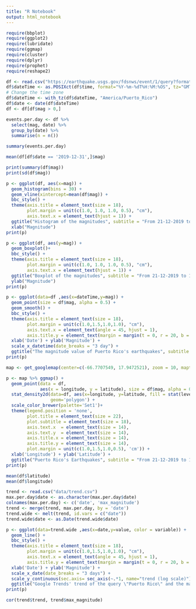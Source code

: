 ```yaml
---
title: "R Notebook"
output: html_notebook
---
```


```r
require(bbplot)
require(ggplot2)
require(lubridate)
require(ggmap)
require(cluster)
require(dplyr)
require(prophet)
require(reshape2)
```

```r
df <- read.csv("https://earthquake.usgs.gov/fdsnws/event/1/query?format=csv&starttime=2019-12-20&endtime=2020-01-19&latitude=17.949&longitude=-66.851&maxradiuskm=50")
df$dateTime <- as.POSIXct(df$time, format="%Y-%m-%dT%H:%M:%OS", tz="GMT")
# Change the time zone
df$dateTime <- with_tz(df$dateTime, "America/Puerto_Rico")
df$date <- date(df$dateTime)
df <- df[df$mag > 0,]
```


```r
events.per.day <- df %>%
  select(mag, date) %>%
  group_by(date) %>%
  summarise(n = n())
```


```r
summary(events.per.day)
```


```r
mean(df[df$date == '2019-12-31',]$mag)
```


```r
print(summary(df$mag))
print(sd(df$mag))
```


```r
p <- ggplot(df, aes(x=mag)) +
  geom_histogram(bins = 30) +
  geom_vline(xintercept=mean(df$mag)) +
  bbc_style() +
  theme(axis.title = element_text(size = 18), 
        plot.margin = unit(c(1.0, 1.0, 1.0, 0.5), "cm"),
        axis.text.x = element_text(hjust = 1)) +
  ggtitle("Histogram of the magnitudes", subtitle = "From 21-12-2019 to 19-01-2020") +
  xlab("Magnitude")
print(p)
```


```r
p <- ggplot(df, aes(y=mag)) +
  geom_boxplot()+
  bbc_style() +
  theme(axis.title = element_text(size = 18), 
        plot.margin = unit(c(1.0, 1.0, 1.0, 0.5), "cm"),
        axis.text.x = element_text(hjust = 1)) +
  ggtitle("Boxplot of the magnitudes", subtitle = "From 21-12-2019 to 19-01-2020") +
  ylab("Magnitude")
print(p)
```


```r
p <- ggplot(data=df ,aes(x=dateTime,y=mag)) + 
  geom_point(size = df$mag, alpha = 0.5) +
  geom_smooth() +
  bbc_style() +
  theme(axis.title = element_text(size = 18), 
        plot.margin = unit(c(1.0,1.5,1.0,1.0), "cm"),
        axis.text.x = element_text(angle = 45, hjust = 1),
        axis.title.y = element_text(margin = margin(t = 0, r = 20, b = 0, l = 0))) +
  xlab('Date') + ylab('Magnitude') +
  scale_x_datetime(date_breaks = "3 day") +
  ggtitle("The magnitude value of Puerto Rico's earthquakes", subtitle = "From 21-12-2019 to 19-01-2020")
print(p)
```

```r
map <- get_googlemap(center=c(-66.7707549, 17.9472521), zoom = 10, maptype = 'roadmap', size = c(640, 640), scale = 2)
```


```r
p <- map %>% ggmap() +
  geom_point(data = df, 
             aes(x = longitude, y = latitude), size = df$mag, alpha = 0.5) +
  stat_density2d(data=df, aes(x=longitude, y=latitude, fill = stat(level), alpha=..level..),
                 geom='polygon') +
  scale_color_brewer(palette='Set1')+
  theme(legend.position = 'none',
        plot.title = element_text(size = 22),
        plot.subtitle = element_text(size = 18),
        axis.text.x  = element_text(size = 14),
        axis.text.y  = element_text(size = 14),
        axis.title.x = element_text(size = 14),
        axis.title.y = element_text(size = 14),
        plot.margin = unit(c(1.0,1.5,1.0,0.5), 'cm')) +
  xlab('Longitude') + ylab('Latitude') +
  ggtitle("Puerto Rico's Earthquakes", subtitle = "From 21-12-2019 to 19-01-2020")
print(p)
```

```r
mean(df$latitude)
mean(df$longitude)
```

```r
trend <- read.csv("data/trend.csv")
max.per.day$date <- as.character(max.per.day$date)
colnames(max.per.day) <- c('date', 'max_magnitude')
trend <- merge(trend, max.per.day, by = 'date')
trend.wide <- melt(trend, id.vars = c("date"))
trend.wide$date <- as.Date(trend.wide$date)
```

```r
p <- ggplot(data=trend.wide ,aes(x=date,y=value, color = variable)) + 
  geom_line() +
  bbc_style() +
  theme(axis.title = element_text(size = 18), 
        plot.margin = unit(c(1.0,1.5,1.0,1.0), "cm"),
        axis.text.x = element_text(angle = 45, hjust = 1),
        axis.title.y = element_text(margin = margin(t = 0, r = 20, b = 0, l = 0))) +
  xlab('Date') + ylab('Magnitude') +
  scale_x_date(date_breaks = "3 days") + 
  scale_y_continuous(sec.axis= sec_axis(~.*1, name="trend (log scale)"), trans = "log10") +
  ggtitle("Google Trends' trend of the query \"Puerto Rico\" and the magnitudes", subtitle = "21-12-2019 to 17-01-2020")
print(p)
```

```r
cor(trend$trend, trend$max_magnitude)
```


